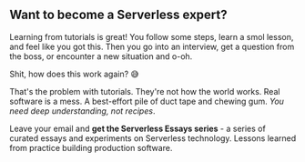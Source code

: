 ## Want to become a Serverless expert?

Learning from tutorials is great! You follow some steps, learn a smol lesson, and feel like you got this. Then you go into an interview, get a question from the boss, or encounter a new situation and o-oh.

Shit, how does this work again? 😅

That's the problem with tutorials. They're not how the world works. Real software is a mess. A best-effort pile of duct tape and chewing gum. _You need deep understanding, not recipes_.

Leave your email and **get the Serverless Essays series** - a series of curated essays and experiments on Serverless technology. Lessons learned from practice building production software.
